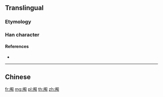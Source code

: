 {{character info/new}}
{{also|鬮}}
==Translingual==
{{Han simplified forms|鬮|䦰|阄|ex=y}}

===Etymology===
{{Han simp|鬮|f=龜|t=龟|f2=鬥|t2=门}}

===Han character===
{{Han char|rn=169|rad=门|as=07|sn=10|four=|canj=LSNWU}}

====References====
* {{Han ref|kx=1343.121|hdz=74301.020|uh=9604|ud=38404}}

----

==Chinese==
{{zh-see|鬮}}

[[fr:阄]]
[[mg:阄]]
[[pl:阄]]
[[th:阄]]
[[zh:阄]]